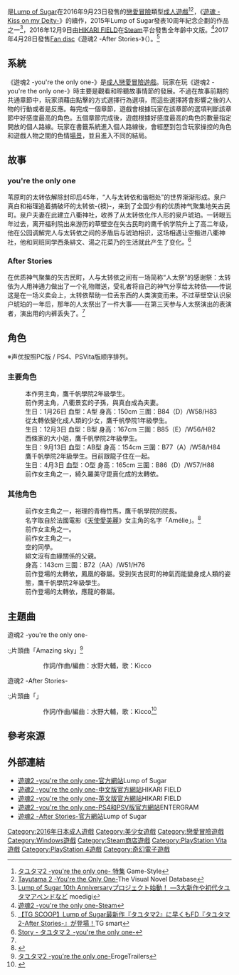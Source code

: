 {{noteTA
|1=zh-cn:天使爱美丽;zh-hk:天使愛美麗;zh-tw:艾蜜莉的異想世界;
}}
{{Infobox animanga/Headerofja
|title= 遊魂2 -you're the only one-
|image= タユタマ2.jpg
|size= 280px
|caption= 
|japanese= タユタマ2 -you're the only one-
|english= 
|kana= たゆたま2
|romaji= Tayutama2
|genre= [[奇幻|奇幻]]、[[戀愛|戀愛]]、[[學園|學園]]
}}
{{Infobox animanga/name
|formal= 遊魂2 -you're the only one-
|common= 
}}
{{Infobox animanga/Game
|標題=
|類型=[[戀愛冒險|戀愛冒險]]
|使用平台=[[Windows|Windows]] Vista/7/8/10<br>[[PlayStation_Vita|PlayStation Vita]]<br>[[PlayStation_4|PlayStation 4]]
|遊戲引擎=[[Ethornell|Ethornell]]
|開發團隊=[[Lump_of_Sugar|Lump of Sugar]]
|代理商=Lump of Sugar（PC日文版）<br>[[HIKARI_FIELD|HIKARI FIELD]]（PC中文版）<br>ENTERGRAM（PS4/PSV）
|製作人=
|監製=
|腳本=沖田露集
|人物設定=[[萌木原ふみたけ|萌木原ふみたけ]]
|音樂=
|遊戲人數=1
|發售日=2016年9月23日（日文版）<br>2016年12月9日（[[Steam|Steam]]）<br>2018年9月27日（PS4/PSV）
|對象年齡=18禁（PC日文版）<br>全年齡（PC中文版）<br>[[CERO|CERO]] D（PS4/PSV）
|結局數=7
}}
{{Infobox animanga/Game
|標題=遊魂2 -After Stories-
|類型=[[戀愛冒險|戀愛冒險]]
|使用平台=Windows Vista/7/8/10
|遊戲引擎=Ethornell
|開發團隊=Lump of Sugar
|代理商=Lump of Sugar
|製作人=
|監製=
|腳本=沖田露集
|人物設定=萌木原ふみたけ
|音樂=
|遊戲人數=1
|發售日=2017年4月28日
|對象年齡=18禁
|結局數=
}}
{{Infobox animanga/Footerofja}}
{{日本作品|遊魂2 -you're the only one-|タユタマ2 -you're the only one-}}是[[Lump_of_Sugar|Lump of Sugar]]在2016年9月23日發售的[[戀愛冒險|戀愛冒險]]類型[[日本成人遊戲|成人遊戲]]<ref>[http://www.game-style.jp/special/201604/12/00ty2_lu.php タユタマ2 -you're the only one- 特集] {{Wayback|url=http://www.game-style.jp/special/201604/12/00ty2_lu.php |date=20160507001118 }}Game-Style{{ja}}</ref><ref>[https://vndb.org/v17388 Tayutama 2 -You're the Only One-]The Visual Novel Database{{en}}</ref>，《[[遊魂_-Kiss_on_my_Deity-|遊魂 -Kiss on my Deity-]]》的續作，2015年Lump of Sugar發表10周年紀念企劃的作品之一<ref>[http://moedigi.com/game/2015/04/lump-of-sugar-10th-anniversary/ Lump of Sugar 10th Anniversaryプロジェクト始動！ ―3大新作や初代タユタマアペンドなど] {{Wayback|url=http://moedigi.com/game/2015/04/lump-of-sugar-10th-anniversary/ |date=20160821155027 }}moedigi{{ja}}</ref>，2016年12月9日由[[HIKARI_FIELD|HIKARI FIELD]]在[[Steam|Steam]]平台發售全年齡中文版。<ref>[http://steamcommunity.com/sharedfiles/filedetails/?id=764321578 遊魂2 -you're the only one-][[Steam|Steam]]{{zh}}</ref>2017年4月28日發售[[Fan_disc|Fan disc]]《遊魂2 -After Stories-》（{{lang|ja|タユタマ2 -After Stories-}}）。<ref name="TG smart">[http://www.tgsmart.jp/article.aspx?a=16930 【TG SCOOP】Lump of Sugar最新作『タユタマ2』に早くもFD『タユタマ2-After Stories-』が登場！]TG smart{{ja}}</ref>

==系統==
《遊魂2 -you're the only one-》是[[日本成人遊戲|成人]][[戀愛冒險遊戲|戀愛冒險遊戲]]。玩家在玩《遊魂2 -you're the only one-》時主要是觀看和聆聽故事情節的發展。不過在故事前期的共通章節中，玩家須藉由點擊的方式選擇行為選項，而這些選擇將會影響之後的人物的行動或者是反應。每完成一個章節，遊戲會根據玩家在該章節的選項判斷該章節中好感度最高的角色。五個章節完成後，遊戲根據好感度最高的角色的數量指定開放的個人路線。玩家在書籤系統進入個人路線後，會經歷到包含玩家操控的角色和遊戲人物之間的色情[[计算机图形|場景]]，並且進入不同的結局。

==故事==
===you're the only one===
苇原町的太转依解除封印后45年，“人与太转依和谐相处”的世界渐渐形成。泉户真白和裕理追着搞破坏的太转依-{襖}-，来到了全国少有的优质神气聚集地矢古民町。泉户夫妻在此建立八衢神社，收养了从太转依化作人形的泉戶琥珀。一转眼五年过去，离开福利院出来游历的草壁空在矢古民町的鹰千帆学院升上了高二年级，他在公园调解完人与太转依之间的矛盾后与琥珀相识，这场相遇让空搬进八衢神社，他和同班同学西条緋文、湯之花菜乃的生活就此产生了变化。<ref>[http://www.lumpofsugar.co.jp/product/tayutama2/story/index.html Story - タユタマ２ -you're the only one-]</ref>
===After Stories===
在优质神气聚集的矢古民町，人与太转依之间有一场简称“人太祭”的感谢祭：太转依为人用神通力做出了一个礼物赠送，受礼者将自己的神气分享给太转依——传说这是在一场义卖会上，太转依帮助一位丢东西的人类演变而来。不过草壁空认识泉户琥珀的一年后，那年的人太祭出了一件大事——在第三天参与人太祭演出的表演者，演出用的内裤丢失了。<ref name="TG smart"/>

==角色==
※声优按照PC版 / PS4、PSVita版顺序排列。
===主要角色===
;{{Nihongo|草壁空|草壁 空|聲優：おおしたこうた}}
:本作男主角，鷹千帆學院2年級學生。
;{{Nihongo|泉戶裕理|泉戸 裕理|聲優：ジリメス}}
:前作男主角，八衢景玄的子孫，與真白成為夫妻。
;{{Nihongo|泉戶琥珀|泉戸 こはく|聲優：夏和小／[[藤田茜|藤田茜]]}}
:生日：1月26日 血型：A型 身高：150cm 三圍：B84（D）/W58/H83
:從太轉依變化成人類的少女，鷹千帆學院1年級學生。
;{{Nihongo|西條緋文|西条 緋文|聲優：花園めい／[[石上静香|石上静香]]}}
:生日：12月3日 血型：B型 身高：167cm 三圍：B85（E）/W56/H82
:西條家的大小姐，鷹千帆學院2年級學生。
;{{Nihongo|湯之花菜乃|湯ノ花 菜乃|聲優：稀咲美海／[[佐佐木未來|佐佐木未來]]}}
:生日：9月13日 血型：AB型 身高：154cm 三圍：B77（A）/W58/H84
:鷹千帆學院2年級學生。目前跟龍子住在一起。
;{{Nihongo|泉戶真白|泉戸 ましろ|聲優：[[松田理沙|松田理沙]]／[[力丸乃梨子|力丸乃梨子]]}}
:生日：4月3日 血型：O型 身高：165cm 三圍：B86（D）/W57/H88
:前作女主角之一，綺久羅美守毘賣化成的太轉依。

===其他角色===
;{{Nihongo|河合亚芽里|河合 アメリ|聲優：花野香／[[下田麻美|下田麻美]]}}
:前作女主角之一，裕理的青梅竹馬，鷹千帆學院的院長。
:名字取自於法國電影《[[天使愛美麗|天使愛美麗]]》女主角的名字「Amélie」。<ref>{{cite web|title=『遊魂2-you’re the only one-』制作秘話1|url=http://steamcommunity.com/games/tayutama2/announcements/detail/599373548495758845|website=Steam|language=中文|date=2016年12月12日}}</ref>
;{{Nihongo|小鳥遊由美奈|小鳥遊 ゆみな|聲優：青戶由羽／[[水橋香織|水橋香織]]}}
:前作女主角之一。
;{{Nihongo|如月美冬|如月 美冬|聲優：三咲里奈／[[伊藤静|伊藤静]]}}
:前作女主角之一。
;{{Nihongo|月島長介|月島 長介|聲優：小池竹藏／荻原秀樹}}
:空的同學。
;{{Nihongo|西條穣一郎|西条 穣一郎|聲優：對馬芳哲}}
:緋文沒有血緣關係的父親。
;{{Nihongo|綠川桃|緑川モモ|聲優：さくらなの／小山さくら}}
:身高：143cm 三圍：B72（AA）/W51/H76
:前作登場的太轉依，鳳凰的眷屬。受到矢古民町的神氣而能變身成人類的姿態，鷹千帆學院2年級學生。
;{{Nihongo|龍子||聲優：[[中濑雏|中濑雏]]}}
:前作登場的太轉依，應龍的眷屬。

==主題曲==
;遊魂2 -you're the only one-
:;片頭曲「Amazing sky」<ref>[http://erogetrailers.com/soft/13477 タユタマ2 -you're the only one-]ErogeTrailers{{ja}}</ref>
::作詞/作曲/編曲：水野大輔，歌：Kicco
:;泉戶琥珀插入曲「{{lang|ja|春色の奇跡}}」
::作詞/作曲/編曲：水野大輔，歌：Kicco
:;西条緋文插入曲「{{lang|ja|魔法の言葉}}」
::作詞/作曲/編曲：水野大輔，歌：Kicco
:;湯之花菜乃插入曲「{{lang|ja|涙の向こう}}」
::作詞/作曲/編曲：水野大輔，歌：Kicco
:;泉戶真白插入曲「{{lang|ja|永久の桜}}」
::作詞/作曲/編曲：水野大輔，歌：Kicco
:;片尾曲「{{lang|ja|終わらない煌めきを}}」
::作詞/作曲/編曲：水野大輔，歌：Kicco
;遊魂2 -After Stories-
:;片頭曲「{{lang|ja|ミラクル☆フィールフリー}}」
::作詞/作曲/編曲：水野大輔，歌：Kicco<ref>{{cite web|title=タユタマ2 -After Stories-|url=http://erogetrailers.com/soft/14428|website=ErogeTrailers|language=ja}}</ref>
:;插入曲「Love For You！」
::作詞：{{lang|ja|櫻田まや}}，作曲：関根健太郎、[[清水準一|清水準一]]，編曲：清水準一，歌：YKT3（泉戶琥珀、西條緋文、湯之花菜乃）
:;片尾曲「{{lang|ja|運命のSTORY}}」
::作詞/作曲/編曲：水野大輔，歌：Kicco

==參考來源==
{{reflist}}

==外部連結==
*[http://www.lumpofsugar.co.jp/product/tayutama2/index.html 遊魂2 -you're the only one-官方網站]Lump of Sugar{{ja}}
*[http://hikarifield.co.jp/tayutama2/ 遊魂2 -you're the only one-中文版官方網站]HIKARI FIELD{{zh-cn}}
*[http://hikarifield.co.jp/tayutama2_en/ 遊魂2 -you're the only one-英文版官方網站]HIKARI FIELD{{en}}
*[http://www.entergram.co.jp/tayutama2/ 遊魂2 -you're the only one-PS4和PSV版官方網站]ENTERGRAM{{ja}}
*[http://www.lumpofsugar.co.jp/product/tayutama2_as/index.html 遊魂2 -After Stories-官方網站]Lump of Sugar{{ja}}

{{Lump of Sugar}}

{{DEFAULTSORT:Tayutama2}}
[[Category:2016年日本成人遊戲|Category:2016年日本成人遊戲]]
[[Category:美少女遊戲|Category:美少女遊戲]]
[[Category:戀愛冒險遊戲|Category:戀愛冒險遊戲]]
[[Category:Windows遊戲|Category:Windows遊戲]]
[[Category:Steam商店遊戲|Category:Steam商店遊戲]]
[[Category:PlayStation_Vita遊戲|Category:PlayStation Vita遊戲]]
[[Category:PlayStation_4遊戲|Category:PlayStation 4遊戲]]
[[Category:奇幻電子遊戲|Category:奇幻電子遊戲]]